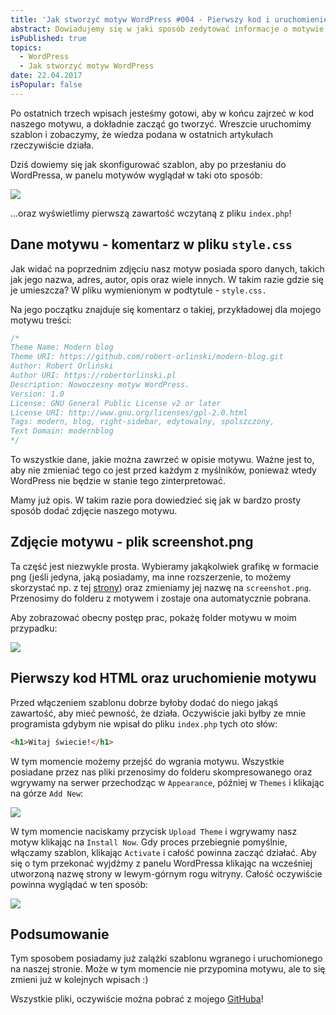 ```yaml
---
title: 'Jak stworzyć motyw WordPress #004 - Pierwszy kod i uruchomienie motywu'
abstract: Dowiadujemy się w jaki sposób zedytować informacje o motywie WordPress oraz w jaki sposób uruchomić go na swojej stronie internetowej.
isPublished: true
topics:
  - WordPress
  - Jak stworzyć motyw WordPress
date: 22.04.2017
isPopular: false
---
```


Po ostatnich trzech wpisach jesteśmy gotowi, aby w końcu zajrzeć w kod naszego motywu, a dokładnie zacząć go tworzyć. Wreszcie uruchomimy szablon i zobaczymy, że wiedza podana w ostatnich artykułach rzeczywiście działa.

Dziś dowiemy się jak skonfigurować szablon, aby po przesłaniu do WordPressa, w panelu motywów wyglądał w taki oto sposób:

![](./wyglad-w-panelu.jpg)

...oraz wyświetlimy pierwszą zawartość wczytaną z pliku `index.php`!

## Dane motywu - komentarz w pliku `style.css`

Jak widać na poprzednim zdjęciu nasz motyw posiada sporo danych, takich jak jego nazwa, adres, autor, opis oraz wiele innych. W takim razie gdzie się je umieszcza? W pliku wymienionym w podtytule - `style.css.`

Na jego początku znajduje się komentarz o takiej, przykładowej dla mojego motywu treści:

```css
/*
Theme Name: Modern blog
Theme URI: https://github.com/robert-orlinski/modern-blog.git
Author: Robert Orliński
Author URI: https://robertorlinski.pl
Description: Nowoczesny motyw WordPress.
Version: 1.0
License: GNU General Public License v2 or later
License URI: http://www.gnu.org/licenses/gpl-2.0.html
Tags: modern, blog, right-sidebar, edytowalny, spolszczony,
Text Domain: modernblog
*/
```

To wszystkie dane, jakie można zawrzeć w opisie motywu. Ważne jest to, aby nie zmieniać tego co jest przed każdym z myślników, ponieważ wtedy WordPress nie będzie w stanie tego zinterpretować.

Mamy już opis. W takim razie pora dowiedzieć się jak w bardzo prosty sposób dodać zdjęcie naszego motywu.

## Zdjęcie motywu - plik screenshot.png

Ta część jest niezwykle prosta. Wybieramy jakąkolwiek grafikę w formacie png (jeśli jedyna, jaką posiadamy, ma inne rozszerzenie, to możemy skorzystać np. z tej [strony](http://jpg2png.com/pl/)) oraz zmieniamy jej nazwę na `screenshot.png`. Przenosimy do folderu z motywem i zostaje ona automatycznie pobrana.

Aby zobrazować obecny postęp prac, pokażę folder motywu w moim przypadku:

![](./folder.jpg)

## Pierwszy kod HTML oraz uruchomienie motywu

Przed włączeniem szablonu dobrze byłoby dodać do niego jakąś zawartość, aby mieć pewność, że działa. Oczywiście jaki byłby ze mnie programista gdybym nie wpisał do pliku `index.php` tych oto słów:

```html
<h1>Witaj świecie!</h1>
```

W tym momencie możemy przejść do wgrania motywu. Wszystkie posiadane przez nas pliki przenosimy do folderu skompresowanego oraz wgrywamy na serwer przechodząc w `Appearance`, później w `Themes` i klikając na górze `Add New`:

![](./motyw-w-panelu.jpg)

W tym momencie naciskamy przycisk `Upload Theme` i wgrywamy nasz motyw klikając na `Install Now`. Gdy proces przebiegnie pomyślnie, włączamy szablon, klikając `Activate` i całość powinna zacząć działać. Aby się o tym przekonać wyjdźmy z panelu WordPressa klikając na wcześniej utworzoną nazwę strony w lewym-górnym rogu witryny. Całość oczywiście powinna wyglądać w ten sposób:

![](./witaj-swiecie.jpg)

## Podsumowanie

Tym sposobem posiadamy już zalążki szablonu wgranego i uruchomionego na naszej stronie. Może w tym momencie nie przypomina motywu, ale to się zmieni już w kolejnych wpisach :)

Wszystkie pliki, oczywiście można pobrać z mojego [GitHuba](https://github.com/robert-orlinski/modern-blog)!
